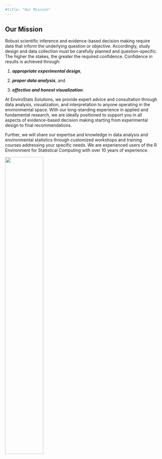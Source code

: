 ---
#title: "Our Mission"
---

## Our Mission

Robust scientific inference and evidence-based decision making require data that inform the underlying question or objective. Accordingly, study design and data collection must be carefully planned and question-specific. The higher the stakes, the greater the required confidence. Confidence in results is achieved through:

1.  ***appropriate experimental design***,

2.  ***proper data analysis***, and

3.  ***effective and honest visualization***.

At EnviroStats Solutions, we provide expert advice and consultation through data analysis, visualization, and interpretation to anyone operating in the environmental space. With our long-standing experience in applied and fundamental research, we are ideally positioned to support you in all aspects of evidence-based decision making starting from experimental design to final recommendations.

Further, we will share our expertise and knowledge in data analysis and environmental statistics through customized workshops and training courses addressing your specific needs. We are experienced users of the R Environment for Statistical Computing with over 10 years of experience.

![](images/envirostats_logo_transparent.png){fig-align="center" width="50%"}
